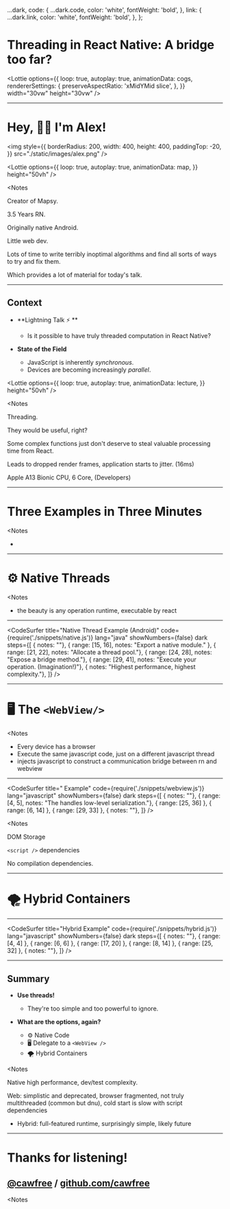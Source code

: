 
  ...dark,
  code: {
    ...dark.code,
    color: 'white',
    fontWeight: 'bold',
  },
  link: {
    ...dark.link,
    color: 'white',
    fontWeight: 'bold',
  },
};



<Head>
  <title>Threading in React Native: A bridge too far?</title>
</Head>

<ReactAdvanced>

<div
  style={{
    width: '100vw',
    height: '100vh',
    display: 'flex',
    alignItems: 'center',
    justifyContent: 'center',
    padding: 5,
    flexDirection: 'column',
  }}
>

# Threading in React Native: A bridge too far?

<Lottie
  options={{
    loop: true,
    autoplay: true,
    animationData: cogs,
    rendererSettings: {
      preserveAspectRatio: 'xMidYMid slice',
    },
  }}
  width="30vw"
  height="30vw"
/>

</div>

</ReactAdvanced>

---

<ReactAdvanced>

# Hey, 👋🏻 I'm Alex!

<img
  style={{
    borderRadius: 200,
    width: 400,
    height: 400,
    paddingTop: -20,
  }}
  src="./static/images/alex.png"
/>

<Lottie
  options={{
    loop: true,
    autoplay: true,
    animationData: map,
  }}
  height="50vh"
/>

</ReactAdvanced>

<Notes
>

Creator of Mapsy.

3.5 Years RN.

Originally native Android.

Little web dev.

Lots of time to write terribly inoptimal algorithms and find all sorts of ways to try and fix them.

Which provides a lot of material for today's talk.

</Notes>

---

<ReactAdvanced>

## Context

<div
  style={{
    paddingLeft: 5,
  }}
>


  - **Lightning Talk ⚡ **
    - Is it possible to have truly threaded computation in React Native?

  - **State of the Field**
    - JavaScript is inherently _synchronous_.
    - Devices are becoming increasingly _parallel_.

<Lottie
  options={{
    loop: true,
    autoplay: true,
    animationData: lecture,
  }}
  height="50vh"
/>

</div>

</ReactAdvanced>

<Notes
>

Threading.

They would be useful, right?

Some complex functions just don't deserve to steal valuable processing time from React.

Leads to dropped render frames, application starts to jitter. (16ms)

Apple A13 Bionic CPU, 6 Core, (Developers)

</Notes>

---

<ReactAdvanced>

<div
  style={{
    width: '60vw',
    height: '100vh',
    padding: 10,
    alignItems: 'center',
    justifyContent: 'center',
    display: 'flex',
  }}
>

# Three Examples in Three Minutes

</div>

<div
  style={{
    position: 'absolute',
    top: 0,
    right: 0,
    width: '40vw',
    height: '100vh',
    display: 'flex',
    alignItems: 'center',
  }}
>
  <Lottie
    options={{
      loop: true,
      autoplay: true,
      animationData: graphs,
      rendererSettings: {
        preserveAspectRatio: 'xMidYMid slice',
      },
    }}
    width="70vw"
    height="70vh"
  />
</div>

</ReactAdvanced>

<Notes
>

  - 

</Notes>

---

<ReactAdvanced>

<div
  style={{
    display: 'flex',
    alignItems: 'center',
    justifyContent: 'center',
    width: '100vw',
    height: '100vh',
  }}
>

  <div>

# ⚙️ Native Threads

  </div>

</div>

</ReactAdvanced>

<Notes
>
 - the beauty is any operation runtime, executable by react
</Notes>

---

<CodeSurfer
  title="Native Thread Example (Android)"
  code={require('./snippets/native.js')}
  lang="java"
  showNumbers={false}
  dark
  steps={[
    { notes: ""},
    { range: [15, 16], notes: "Export a native module." },
    { range: [21, 22], notes: "Allocate a thread pool."},
    { range: [24, 28], notes: "Expose a bridge method."},
    { range: [29, 41], notes: "Execute your operation. (Imagination!)"},
    { notes: "Highest performance, highest complexity."},
  ]}
/>

---

<ReactAdvanced>

<div
  style={{
    display: 'flex',
    alignItems: 'center',
    justifyContent: 'center',
    width: '100vw',
    height: '100vh',
  }}
>

  <div>

# 🖥️ The `<WebView/>`

  </div>

</div>

</ReactAdvanced>

<Notes
>
  - Every device has a browser
  - Execute the same javascript code, just on a different javascript thread
  - injects javascript to construct a communication bridge between rn and webview
</Notes>

---

<CodeSurfer
  title="<WebView /> Example"
  code={require('./snippets/webview.js')}
  lang="javascript"
  showNumbers={false}
  dark
  steps={[
    { notes: ""},
    { range: [4, 5], notes: "The <Elsewhere/> handles low-level serialization."},
    { range: [25, 36] },
    { range: [6, 14] },
    { range: [29, 33] },
    { notes: ""},
  ]}
/>

<Notes
>

DOM Storage

`<script />` dependencies

No compilation dependencies.

</Notes>

---

<ReactAdvanced>

<div
  style={{
    display: 'flex',
    alignItems: 'center',
    justifyContent: 'center',
    width: '100vw',
    height: '100vh',
  }}
>

  <div>

# 🌪️ Hybrid Containers

  </div>

</div>

</ReactAdvanced>


---

<CodeSurfer
  title="Hybrid Example"
  code={require('./snippets/hybrid.js')}
  lang="javascript"
  showNumbers={false}
  dark
  steps={[
    { notes: ""},
    { range: [4, 4] },
    { range: [6, 6] },
    { range: [17, 20] },
    { range: [8, 14] },
    { range: [25, 32] },
    { notes: ""},
  ]}
/>

---

<ReactAdvanced>

## Summary

<div
  style={{
    width: '100vw',
    height: '100vh',
  }}
>

<div
  style={{
    position: 'absolute',
    width: '50vw',
    height: '50vh',
    paddingLeft: '10vw',
    paddingTop: '15vh',
  }}
>

  - **Use threads!**
    - They're too simple and too powerful to ignore.


  - **What are the options, again?**
    - ⚙️ Native Code
    -  🖥️ Delegate to a `<WebView />`
    - 🌪️ Hybrid Containers

</div>
<div
  style={{
    position: 'absolute',
    paddingTop: '12.5vh',
    width: '50vw',
    height: '50vh',
    right: 0,
  }}
>
<Lottie
  options={{
    loop: true,
    autoplay: true,
    animationData: summary,
  }}
  height="50vh"
/>
</div>

</div>



</ReactAdvanced>

<Notes
>
Native high performance, dev/test complexity.

Web: simplistic and deprecated, browser fragmented, not truly multithreaded (common but dnu), cold start is slow with script dependencies

  - Hybrid: full-featured runtime, surprisingly simple, likely future

</Notes>

---

<ReactAdvanced>

<div
  style={{
    display: 'flex',
    alignItems: 'center',
    justifyContent: 'center',
    flexDirection: 'column',
    width: '100vw',
    height: '100vh',
  }}
>


# Thanks for listening!

## [@cawfree](https://twitter.com/cawfree) / [github.com/cawfree](https://github.com/cawfree)

</div>

</ReactAdvanced>

<Notes
>

</Notes>
